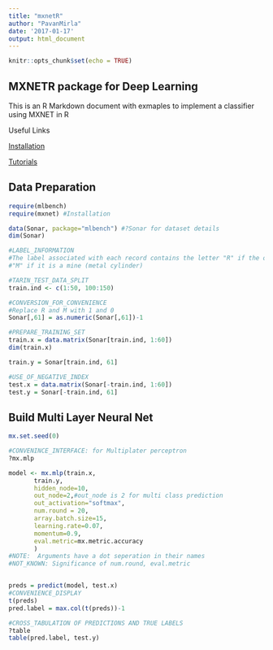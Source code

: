 ```yaml
---
title: "mxnetR"
author: "PavanMirla"
date: '2017-01-17'
output: html_document
---
```


```r
knitr::opts_chunk$set(echo = TRUE)
```

## MXNETR package for Deep Learning

This is an R Markdown document with exmaples to implement a classifier using MXNET in R

Useful Links

[Installation](https://github.com/dmlc/mxnet/tree/master/R-package)

[Tutorials](http://mxnet.io/get_started/setup.html#install-the-mxnet-package-for-r)

## Data Preparation

```r
require(mlbench)
require(mxnet) #Installation

data(Sonar, package="mlbench") #?Sonar for dataset details
dim(Sonar)

#LABEL_INFORMATION
#The label associated with each record contains the letter "R" if the object is a rock and
#"M" if it is a mine (metal cylinder)

#TARIN_TEST_DATA_SPLIT
train.ind <- c(1:50, 100:150)

#CONVERSION_FOR_CONVENIENCE
#Replace R and M with 1 and 0
Sonar[,61] = as.numeric(Sonar[,61])-1

#PREPARE_TRAINING_SET
train.x = data.matrix(Sonar[train.ind, 1:60])
dim(train.x)

train.y = Sonar[train.ind, 61]

#USE_OF_NEGATIVE_INDEX
test.x = data.matrix(Sonar[-train.ind, 1:60])
test.y = Sonar[-train.ind, 61]


```
## Build Multi Layer Neural Net

```r
mx.set.seed(0)

#CONVENINCE_INTERFACE: for Multiplater perceptron
?mx.mlp

model <- mx.mlp(train.x,
       train.y,
       hidden_node=10,
       out_node=2,#out_node is 2 for multi class prediction
       out_activation="softmax",
       num.round = 20,
       array.batch.size=15,
       learning.rate=0.07,
       momentum=0.9,
       eval.metric=mx.metric.accuracy
       )
#NOTE:  Arguments have a dot seperation in their names
#NOT_KNOWN: Significance of num.round, eval.metric


preds = predict(model, test.x)
#CONVENIENCE_DISPLAY
t(preds)
pred.label = max.col(t(preds))-1

#CROSS_TABULATION OF PREDICTIONS AND TRUE LABELS
?table
table(pred.label, test.y)



```

